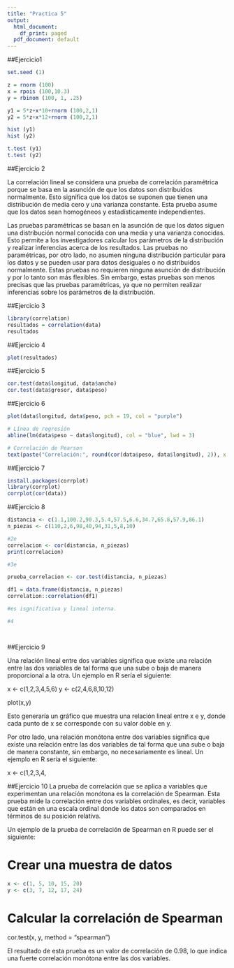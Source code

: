 ```yaml
---
title: "Practica 5"
output:
  html_document:
    df_print: paged
  pdf_document: default
---
```

##Ejercicio1
```r
set.seed (1)

z = rnorm (100)
x = rpois (100,10.3)
y = rbinom (100, 1, .25)

y1 = 5*z+x*10+rnorm (100,2,1)
y2 = 5*z+x*12+rnorm (100,2,1)

hist (y1)
hist (y2)

t.test (y1)
t.test (y2)
```



##Ejercicio 2

La correlación lineal se considera una prueba de correlación paramétrica porque se basa en la asunción de que los datos son distribuidos normalmente. Esto significa que los datos se suponen que tienen una distribución de media cero y una varianza constante. Esta prueba asume que los datos sean homogéneos y estadísticamente independientes.

Las pruebas paramétricas se basan en la asunción de que los datos siguen una distribución normal conocida con una media y una varianza conocidas. Esto permite a los investigadores calcular los parámetros de la distribución y realizar inferencias acerca de los resultados. Las pruebas no paramétricas, por otro lado, no asumen ninguna distribución particular para los datos y se pueden usar para datos desiguales o no distribuidos normalmente. Estas pruebas no requieren ninguna asunción de distribución y por lo tanto son más flexibles. Sin embargo, estas pruebas son menos precisas que las pruebas paramétricas, ya que no permiten realizar inferencias sobre los parámetros de la distribución.

##Ejercicio 3

```r
library(correlation)
resultados = correlation(data)
resultados
```

##Ejercicio 4

```r
plot(resultados)
```

##Ejercicio 5
```r
cor.test(data$longitud, data$ancho)
cor.test(data$grosor, data$peso) 
```
##Ejercicio 6
```r
plot(data$longitud, data$peso, pch = 19, col = "purple")

# Línea de regresión
abline(lm(data$peso ~ data$longitud), col = "blue", lwd = 3)

# Correlación de Pearson
text(paste("Correlación:", round(cor(data$peso, data$longitud), 2)), x = 25, y = 95)


```



##Ejercicio 7
```r
install.packages(corrplot)
library(corrplot)
corrplot(cor(data))

```

##Ejercicio 8
```r
distancia <- c(1.1,100.2,90.3,5.4,57.5,6.6,34.7,65.8,57.9,86.1)
n_piezas <- c(110,2,6,98,40,94,31,5,8,10)

#2e
correlacion <- cor(distancia, n_piezas)
print(correlacion)

#3e

prueba_correlacion <- cor.test(distancia, n_piezas)

df1 = data.frame(distancia, n_piezas)
correlation::correlation(df1)

#es isgnificativa y lineal interna.

#4




```






##Ejercicio 9

Una relación lineal entre dos variables significa que existe una relación entre las dos variables de tal forma que una sube o baja de manera proporcional a la otra. Un ejemplo en R sería el siguiente:

x <- c(1,2,3,4,5,6)
y <- c(2,4,6,8,10,12)

plot(x,y)

Esto generaría un gráfico que muestra una relación lineal entre x e y, donde cada punto de x se corresponde con su valor doble en y.

Por otro lado, una relación monótona entre dos variables significa que existe una relación entre las dos variables de tal forma que una sube o baja de manera constante, sin embargo, no necesariamente es lineal. Un ejemplo en R sería el siguiente:

x <- c(1,2,3,4,

##Ejercicio 10 
La prueba de correlación que se aplica a variables que experimentan una relación monótona es la correlación de Spearman. Esta prueba mide la correlación entre dos variables ordinales, es decir, variables que están en una escala ordinal donde los datos son comparados en términos de su posición relativa.

Un ejemplo de la prueba de correlación de Spearman en R puede ser el siguiente:

# Crear una muestra de datos

```r

x <- c(1, 5, 10, 15, 20)
y <- c(3, 7, 12, 17, 24)
```



# Calcular la correlación de Spearman
cor.test(x, y, method = "spearman")

El resultado de esta prueba es un valor de correlación de 0.98, lo que indica una fuerte correlación monótona entre las dos variables.



